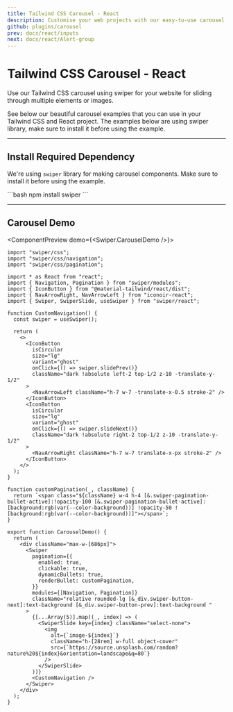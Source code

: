 ```yaml
---
title: Tailwind CSS Carousel - React
description: Customise your web projects with our easy-to-use carousel component for Tailwind CSS and React using Material Design guidelines and Swiper.js.
github: plugins/carousel
prev: docs/react/inputs
next: docs/react/Alert-group
---
```


# Tailwind CSS Carousel - React

Use our Tailwind CSS carousel using swiper for your website for sliding through multiple elements or images.

See below our beautiful carousel examples that you can use in your Tailwind CSS and React project. The examples below are using <Link href="https://swiperjs.com/" target="_blank">swiper library</Link>, make sure to install it before using the example.

---

## Install Required Dependency

We're using `swiper` library for making carousel components. Make sure to install it before using the example.

<CodePreview>
```bash
npm install swiper
```
</CodePreview>

---

## Carousel Demo

<ComponentPreview demo={<Swiper.CarouselDemo />}>
```tsx
import "swiper/css";
import "swiper/css/navigation";
import "swiper/css/pagination";

import * as React from "react";
import { Navigation, Pagination } from "swiper/modules";
import { IconButton } from "@material-tailwind/react/dist";
import { NavArrowRight, NavArrowLeft } from "iconoir-react";
import { Swiper, SwiperSlide, useSwiper } from "swiper/react";

function CustomNavigation() {
  const swiper = useSwiper();

  return (
    <>
      <IconButton
        isCircular
        size="lg"
        variant="ghost"
        onClick={() => swiper.slidePrev()}
        className="dark !absolute left-2 top-1/2 z-10 -translate-y-1/2"
      >
        <NavArrowLeft className="h-7 w-7 -translate-x-0.5 stroke-2" />
      </IconButton>
      <IconButton
        isCircular
        size="lg"
        variant="ghost"
        onClick={() => swiper.slideNext()}
        className="dark !absolute right-2 top-1/2 z-10 -translate-y-1/2"
      >
        <NavArrowRight className="h-7 w-7 translate-x-px stroke-2" />
      </IconButton>
    </>
  );
}

function customPagination(_, className) {
  return `<span class="${className} w-4 h-4 [&.swiper-pagination-bullet-active]:!opacity-100 [&.swiper-pagination-bullet-active]:[background:rgb(var(--color-background))] !opacity-50 ![background:rgb(var(--color-background))]"></span>`;
}

export function CarouselDemo() {
  return (
    <div className="max-w-[686px]">
      <Swiper
        pagination={{
          enabled: true,
          clickable: true,
          dynamicBullets: true,
          renderBullet: customPagination,
        }}
        modules={[Navigation, Pagination]}
        className="relative rounded-lg [&_div.swiper-button-next]:text-background [&_div.swiper-button-prev]:text-background "
      >
        {[...Array(5)].map((_, index) => (
          <SwiperSlide key={index} className="select-none">
            <img
              alt={`image-${index}`}
              className="h-[28rem] w-full object-cover"
              src={`https://source.unsplash.com/random?nature%20${index}&orientation=landscape&q=80`}
            />
          </SwiperSlide>
        ))}
        <CustomNavigation />
      </Swiper>
    </div>
  );
}
```
</ComponentPreview>